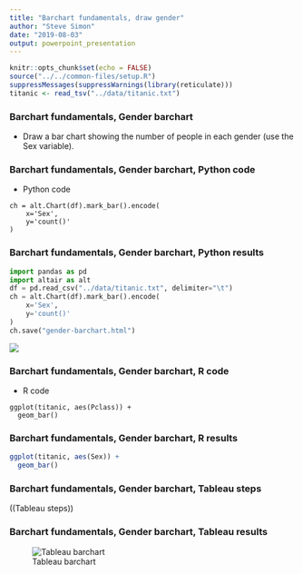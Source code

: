 ```yaml
---
title: "Barchart fundamentals, draw gender"
author: "Steve Simon"
date: "2019-08-03"
output: powerpoint_presentation
---
```


```r
knitr::opts_chunk$set(echo = FALSE)
source("../../common-files/setup.R")
suppressMessages(suppressWarnings(library(reticulate)))
titanic <- read_tsv("../data/titanic.txt")
```

### Barchart fundamentals, Gender barchart
+ Draw a bar chart showing the number of people in each gender (use the Sex variable).

### Barchart fundamentals, Gender barchart, Python code
+ Python code

```{}
ch = alt.Chart(df).mark_bar().encode(
    x='Sex',
    y='count()'
)
```

### Barchart fundamentals, Gender barchart, Python results

```python
import pandas as pd
import altair as alt
df = pd.read_csv("../data/titanic.txt", delimiter="\t")
ch = alt.Chart(df).mark_bar().encode(
    x='Sex',
    y='count()'
)
ch.save("gender-barchart.html")
```

![](../images/gender-barchart.png)

### Barchart fundamentals, Gender barchart, R code
+ R code

```{}
ggplot(titanic, aes(Pclass)) +
  geom_bar()
```

### Barchart fundamentals, Gender barchart, R results

```r
ggplot(titanic, aes(Sex)) +
  geom_bar()
```

### Barchart fundamentals, Gender barchart, Tableau steps

((Tableau steps))

### Barchart fundamentals, Gender barchart, Tableau results

![Tableau barchart](../images/tableau-gender-barchart.png)



